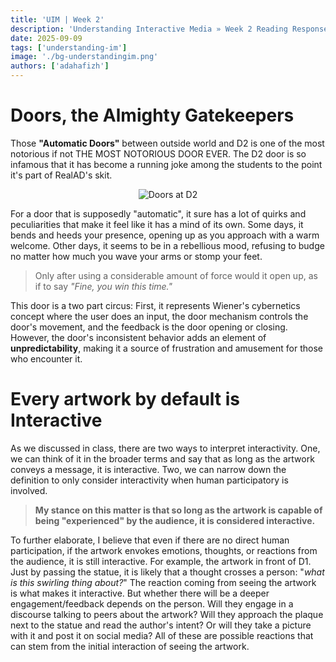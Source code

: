 ```yaml
---
title: 'UIM | Week 2'
description: 'Understanding Interactive Media » Week 2 Reading Responses'
date: 2025-09-09
tags: ['understanding-im']
image: './bg-understandingim.png'
authors: ['adahafizh']
---
```



# Doors, the Almighty Gatekeepers

Those **"Automatic Doors"** between outside world and D2 is one of the most notorious if not THE MOST NOTORIOUS DOOR EVER. The D2 door is so infamous that it has become a running joke among the students to the point it's part of RealAD's skit. 

<div align="center"> 
    <img src="https://i.imgur.com/QaLDafD.png" alt="Doors at D2"/>
</div>

For a door that is supposedly "automatic", it sure has a lot of quirks and peculiarities that make it feel like it has a mind of its own. Some days, it bends and heeds your presence, opening up as you approach with a warm welcome. Other days, it seems to be in a rebellious mood, refusing to budge no matter how much you wave your arms or stomp your feet. 

> Only after using a considerable amount of force would it open up, as if to say *"Fine, you win this time."*

This door is a two part circus: First, it represents Wiener's cybernetics concept where the user does an input, the door mechanism controls the door's movement, and the feedback is the door opening or closing. However, the door's inconsistent behavior adds an element of **unpredictability**, making it a source of frustration and amusement for those who encounter it.

# Every artwork by default is Interactive

As we discussed in class, there are two ways to interpret interactivity. One, we can think of it in the broader terms and say that as long as the artwork conveys a message, it is interactive. Two, we can narrow down the definition to only consider interactivity when human participatory is involved. 

> **My stance on this matter is that so long as the artwork is capable of being "experienced" by the audience, it is considered interactive.** 

To further elaborate, I believe that even if there are no direct human participation, if the artwork envokes emotions, thoughts, or reactions from the audience, it is still interactive. For example, the artwork in front of D1. Just by passing the statue, it is likely that a thought crosses a person: "*what is this swirling thing about?*"
The reaction coming from seeing the artwork is what makes it interactive. But whether there will be a deeper engagement/feedback depends on the person. Will they engage in a discourse talking to peers about the artwork? Will they approach the plaque next to the statue and read the author's intent? Or will they take a picture with it and post it on social media? All of these are possible reactions that can stem from the initial interaction of seeing the artwork.








